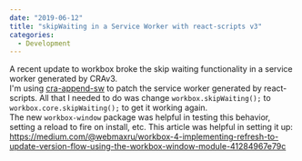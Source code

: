 ```yaml
---
date: "2019-06-12"
title: "skipWaiting in a Service Worker with react-scripts v3"
categories:
  - Development
---
```


A recent update to workbox broke the skip waiting functionality in a service worker generated by CRAv3. <br />
I'm using [cra-append-sw](https://www.npmjs.com/package/cra-append-sw) to patch the service worker generated by react-scripts.
All that I needed to do was change `workbox.skipWaiting();` to `workbox.core.skipWaiting();` to get it working again. <br/>
The new `workbox-window` package was helpful in testing this behavior, setting a reload to fire on install, etc. This article was helpful in setting it up: https://medium.com/@webmaxru/workbox-4-implementing-refresh-to-update-version-flow-using-the-workbox-window-module-41284967e79c
